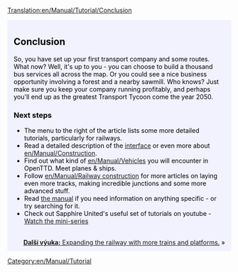 [[Translation:en/Manual/Tutorial/Conclusion]]
{{cs/Překlad|origin= en/Manual/Tutorial/Conclusion
|from  = en
|to    = cs
|Percentage = 0
}}
{{en/Tabs|5|5
|cs/Manual/Tutorial/Main Page|1. Začínáme<!--
-->|cs/Manual/Tutorial/Autobusy|2. Autobusy<!--
-->|cs/Manual/Tutorial/Vlaky|3. Vlaky<!--
-->|cs/Manual/Tutorial/Letadla|4. Letadla<!--
-->|cs/Manual/Tutorial/Závěr|5. Závěr}}
<div style="padding:.5em 1em 1em 1em; border-top:none; background-color:#f1f2fe; color:#000;">
{{cs/Manual/Tutorial/Cvičení}}
==Conclusion==
So, you have set up your first transport company and some routes. What now? Well, it's up to you - you can choose to build a thousand bus services all across the map. Or you could see a nice business opportunity involving a forest and a nearby sawmill. Who knows? Just make sure you keep your company running profitably, and perhaps you'll end up as the greatest Transport Tycoon come the year 2050.

===Next steps===
* The menu to the right of the article lists some more detailed tutorials, particularly for railways.
* Read a detailed description of the [[en/Manual/Game interface|interface]] or even more about [[en/Manual/Construction]].
* Find out what kind of [[en/Manual/Vehicles]] you will encounter in OpenTTD. Meet planes & ships.
* Follow [[en/Manual/Railway construction]] for more articles on laying even more tracks, making incredible junctions and some more advanced stuff.
* Read [[en/Manual/Main Page|the manual]] if you need information on anything specific - or try searching for it.
* Check out Sapphire United's useful set of tutorials on youtube - [http://www.youtube.com/watch?v=KAriYewKvj8&feature=PlayList&p=C168C0CB0588B9A0&index=0&playnext=1 Watch the mini-series]

<br style="clear:both;">
<span style="float: right">[[en/Manual/Tutorial/Two Platforms|'''Další výuka:''' Expanding the railway with more trains and platforms.]] &raquo;</span>
</div>
[[Category:en/Manual/Tutorial]]
